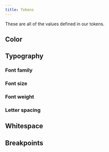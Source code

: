 ```yaml
---
title: Tokens
---
```



These are all of the values defined in <GitHubFileLink path='packages/@sfgov/design-system/css/src/tokens'>our tokens</GitHubFileLink>.


## Color

<TokenList field='colors' value={InlineSwatch} />

## Typography

### Font family

<TokenList field='fontFamily' />

### Font size

<TokenList field='fontSize' value={FontSizeValue} />

### Font weight

<TokenList field='fontWeight' />

### Letter spacing

<TokenList field='letterSpacing' />

## Whitespace

<TokenList field='spacing' />

## Breakpoints

<TokenList field='breakpoints' />
